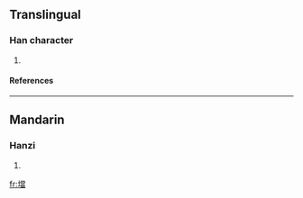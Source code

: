 {{see|垱}}

==Translingual==
===Han character===
{{Han char|rn=32|rad=土|as=13|sn=16|four=|canj=土火月田 (GFBW)}}
# {{defn|Han|sort=土13}}
====References====
{{Han ref|kx=0240.301|hdz=10491.090|uh=58CB|ud=22731}}
----
==Mandarin==
===Hanzi===
{{cmn-hanzi|sim=垱|pin=[[dàng]] ([[dang4]])|wg=tang<sup>4</sup>}}
# {{defn|Mandarin}}

[[fr:壋]]